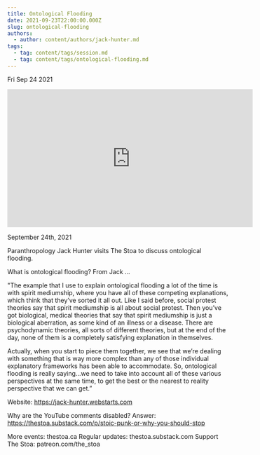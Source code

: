 ```yaml
---
title: Ontological Flooding
date: 2021-09-23T22:00:00.000Z
slug: ontological-flooding
authors:
  - author: content/authors/jack-hunter.md
tags:
  - tag: content/tags/session.md
  - tag: content/tags/ontological-flooding.md
---
```






Fri Sep 24 2021

<iframe width="560" height="315" src="https://www.youtube.com/embed/HZB9hPi6dtA" title="Ontological Flooding w/ Jack Hunter" frameborder="0" allow="accelerometer; autoplay; clipboard-write; encrypted-media; gyroscope; picture-in-picture" allowfullscreen ></iframe>

September 24th, 2021

Paranthropology Jack Hunter visits The Stoa to discuss ontological flooding.

What is ontological flooding? From Jack ...

"The example that I use to explain ontological flooding a lot of the time is with spirit mediumship, where you have all of these competing explanations, which think that they’ve sorted it all out. Like I said before, social protest theories say that spirit mediumship is all about social protest. Then you’ve got biological, medical theories that say that spirit mediumship is just a biological aberration, as some kind of an illness or a disease. There are psychodynamic theories, all sorts of different theories, but at the end of the day, none of them is a completely satisfying explanation in themselves.

Actually, when you start to piece them together, we see that we’re dealing with something that is way more complex than any of those individual explanatory frameworks has been able to accommodate. So, ontological flooding is really saying...we need to take into account all of these various perspectives at the same time, to get the best or the nearest to reality perspective that we can get.”

Website: https://jack-hunter.webstarts.com

Why are the YouTube comments disabled? Answer: https://thestoa.substack.com/p/stoic-punk-or-why-you-should-stop

More events: thestoa.ca
Regular updates: thestoa.substack.com
Support The Stoa: patreon.com/the_stoa


